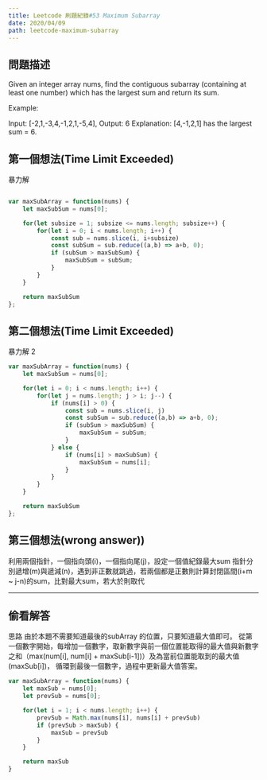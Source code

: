 ```yaml
---
title: Leetcode 刷題紀錄#53 Maximum Subarray
date: 2020/04/09
path: leetcode-maximum-subarray
---
```


## 問題描述
Given an integer array nums, find the contiguous subarray (containing at least one number) which has the largest sum and return its sum.

Example:

Input: [-2,1,-3,4,-1,2,1,-5,4],
Output: 6
Explanation: [4,-1,2,1] has the largest sum = 6.


## 第一個想法(Time Limit Exceeded)
暴力解
```js

var maxSubArray = function(nums) {
	let maxSubSum = nums[0];

	for(let subsize = 1; subsize <= nums.length; subsize++) {
		for(let i = 0; i < nums.length; i++) {
			const sub = nums.slice(i, i+subsize)
			const subSum = sub.reduce((a,b) => a+b, 0);
			if (subSum > maxSubSum) {
				maxSubSum = subSum;
			}
		}
	}

	return maxSubSum
};

```

## 第二個想法(Time Limit Exceeded)
暴力解 2
```js
var maxSubArray = function(nums) {
	let maxSubSum = nums[0];

	for(let i = 0; i < nums.length; i++) {
		for(let j = nums.length; j > i; j--) {
			if (nums[i] > 0) {
				const sub = nums.slice(i, j)
				const subSum = sub.reduce((a,b) => a+b, 0);
				if (subSum > maxSubSum) {
					maxSubSum = subSum;
				}
			} else {
				if (nums[i] > maxSubSum) {
					maxSubSum = nums[i];
				}
			}
		}
	}

	return maxSubSum
};

```

## 第三個想法(wrong answer))
利用兩個指針，一個指向頭(i)，一個指向尾(j)，設定一個值紀錄最大sum
指針分別遞增(m)與遞減(n)，遇到非正數就跳過，若兩個都是正數則計算封閉區間(i+m ~ j-n)的sum，比對最大sum，若大於則取代

---

## 偷看解答
思路
由於本題不需要知道最後的subArray 的位置，只要知道最大值即可。
從第一個數字開始，每增加一個數字，取新數字與前一個位置能取得的最大值與新數字之和（max(num[i], num[i] + maxSub[i-1])）及為當前位置能取到的最大值(maxSub[i])，
循環到最後一個數字，過程中更新最大值答案。

```js
var maxSubArray = function(nums) {
	let maxSub = nums[0];
	let prevSub = nums[0];

	for(let i = 1; i < nums.length; i++) {
		prevSub = Math.max(nums[i], nums[i] + prevSub)
		if (prevSub > maxSub) {
			maxSub = prevSub
		}
	}

	return maxSub
}

```

